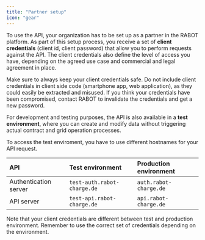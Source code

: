 ```yaml
---
title: "Partner setup"
icon: "gear"
---
```


To use the API, your organization has to be set up as a partner in the RABOT platform. As part of this setup process, you receive a set of **client credentials** (client id, client password) that allow you to perform requests against the API. The client credentials also define the level of access you have, depending on the agreed use case and commercial and legal agreement in place.

<Warning>
  Make sure to always keep your client credentials safe. Do not include client credentials in client side code (smartphone app, web application), as they could easily be extracted and misused. If you think your credentials have been compromised, contact RABOT to invalidate the credentials and get a new password.
</Warning>

For development and testing purposes, the API is also available in a **test environment**, where you can create and modify data without triggering actual contract and grid operation processes.

To access the test enviroment, you have to use different hostnames for your API request.

| API                   | Test environment            | Production environment |
| :-------------------- | :-------------------------- | :--------------------- |
| Authentication server | `test-auth.rabot-charge.de` | `auth.rabot-charge.de` |
| API server            | `test-api.rabot-charge.de`  | `api.rabot-charge.de`  |

Note that your client credentials are different between test and production environment. Remember to use the correct set of credentials depending on the environment. 
